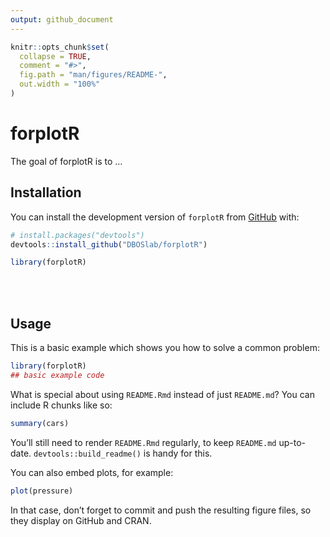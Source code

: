 ```yaml
---
output: github_document
---
```


<!-- README.md is generated from README.Rmd. Please edit that file -->

```r
knitr::opts_chunk$set(
  collapse = TRUE,
  comment = "#>",
  fig.path = "man/figures/README-",
  out.width = "100%"
)
```

# forplotR

<!-- badges: start -->
<!-- badges: end -->

The goal of forplotR is to ...

## Installation

You can install the development version of `forplotR` from [GitHub](https://github.com/DBOSlab/forplotR) with:

``` r
# install.packages("devtools")
devtools::install_github("DBOSlab/forplotR")
```

```r
library(forplotR)
```
\
\

## Usage


This is a basic example which shows you how to solve a common problem:

```r
library(forplotR)
## basic example code
```

What is special about using `README.Rmd` instead of just `README.md`? You can include R chunks like so:

```r
summary(cars)
```

You'll still need to render `README.Rmd` regularly, to keep `README.md` up-to-date. `devtools::build_readme()` is handy for this.

You can also embed plots, for example:

```r
plot(pressure)
```

In that case, don't forget to commit and push the resulting figure files, so they display on GitHub and CRAN.
